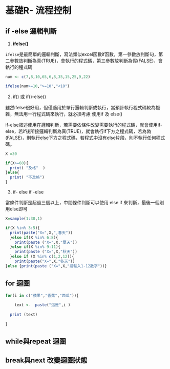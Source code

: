 # 基礎R- 流程控制

## if -else 邏輯判斷

1.  **ifelse()**

`ifelse`是最簡單的邏輯判斷，寫法類似excel函數if函數，第一參數放判斷句，第二參數放判斷為真(TRUE)，會執行的程式碼，第三參數放判斷為假(FALSE)，會執行的程式碼

```r
num <- c(7,8,10,65,6,8,35,15,25,9,22)

ifelse(num>=10,">=10","<10")

```

2.  if() 或 if()-else()

雖然ifelse很好用，但僅適用於單行邏輯判斷或執行，當預計執行程式碼較為複雜，無法用一行程式碼來執行，就必須考慮 使用if 及 else()

if-else敘述使用在邏輯判斷，若需要依條件改變需要執行的程式碼，就會使用if-else，若if後所接邏輯判斷為真(TRUE)，就會執行if下方之程式碼，若為偽(FALSE)，則執行else下方之程式碼，若程式中沒有else片段，則不執行任何程式碼。

```r
X =30

if(X>=60){
  print( "及格"  )
}else{
  print( "不及格")    
}

```

3.  if- else if -else

當條件判斷是超過三個以上，中間條件判斷可以使用 else if 來判斷，最後一個則用else即可

```r
X=sample(1:30,1)

if(X %in% 3:5){
  print(paste("X=",X,",春天"))
  }else if(X %in% 6:8){
    print(paste ("X=",X,"夏天"))
  }else if(X %in% 9:11){
    print(paste ("X=",X,"秋天"))  
  }else if (X %in% c(1,2,12)){
    print(paste("X=",X,"冬天"))
}else {print(paste ("X=",X,"請輸入1-12數字"))}

```

## for 迴圈

```r
for(i in c("蘋果","香蕉","西瓜")){
  
    text <-  paste("這是",i )
  
  print (text)
  
}

```

## while與repeat 迴圈

## break與next 改變迴圈狀態
